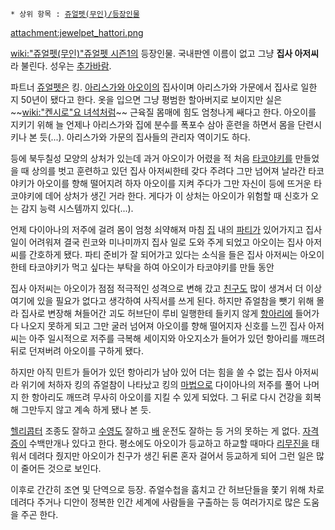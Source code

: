  * 상위 항목 : [[쥬얼펫(무인)/등장인물]]

attachment:jewelpet_hattori.png

[[wiki:"쥬얼펫(무인)"쥬얼펫 시즌1]]의 등장인물. 국내판엔 이름이 없고 그냥 '''집사 아저씨'''라 불린다. 성우는 [[추가바람]].

파트너 [[쥬얼펫]]은 킹. [[아리스가와 아오이]]의 집사이며 아리스가와 가문에서 집사로 일한 지 50년이 됐다고 한다. 옷을 입으면 그냥 평범한 할아버지로 보이지만 실은 ~~[[wiki:"켄시로"요 녀석]]처럼~~ 근육질 몸매에 힘도 엄청나게 쌔다고 한다. 아오이를 지키기 위해 늘 언제나 아리스가와 집에 분수를 폭포수 삼아 훈련을 하면서 몸을 단련시키나 본 듯(...). 아리스가와 가문의 집사들의 관리자 역이기도 하다.

등에 북두칠성 모양의 상처가 있는데 과거 아오이가 어렸을 적 처음 [[타코야키]]를 만들었을 때 상의를 벗고 훈련하고 있던 집사 아저씨한테 갖다 주려다 그만 넘어져 날라간 타코야키가 아오이를 향해 떨어지려 하자 아오이를 지켜 주다가 그만 자신이 등에 뜨거운 타코야키에 데어 상처가 생긴 거라 한다. 게다가 이 상처는 아오이가 위험할 때 신호가 오는 감지 능력 시스템까지 있다(...).

언제 다이아나의 저주에 걸려 몸이 엄청 쇠약해져 마침 [[집]] 내의 [[파티]]가 있어가지고 집사 일이 어려워져 결국 린코와 미나미까지 집사 일로 도와 주게 되었고 아오이는 집사 아저씨를 간호하게 됐다. 파티 준비가 잘 되어가고 있다는 소식을 들은 집사 아저씨는 아오이한테 타코야키가 먹고 싶다는 부탁을 하여 아오이가 타코야키를 만들 동안

집사 아저씨는 아오이가 점점 적극적인 성격으로 변해 갔고 [[친구]]도 많이 생겨서 더 이상 여기에 있을 필요가 없다고 생각하여 사직서를 쓰게 된다. 하지만 쥬얼참을 뺏기 위해 몰라 집사로 변장해 쳐들어간 괴도 허브단이 루비 일행한테 들키지 않게 [[항아리]]에 들어가다 나오지 못하게 되고 그만 굴러 넘어져 아오이를 향해 떨어지자 신호를 느낀 집사 아저씨는 아주 일시적으로 저주를 극복해 세이지와 아오지소가 들어가 있던 항아리를 깨뜨려 뒤로 던져버려 아오이를 구하게 됐다.

하지만 아직 민트가 들어가 있던 항아리가 남아 있어 더는 힘을 쓸 수 없는 집사 아저씨라 위기에 처하자 킹의 쥬얼참이 나타났고 킹의 [[마법]]으로 다이아나의 저주를 풀어 나머지 한 항아리도 깨뜨려 무사히 아오이를 지킬 수 있게 되었다. 그 뒤로 다시 건강을 회복해 그만두지 않고 계속 하게 됐나 본 듯.

[[헬리콥터]] 조종도 잘하고 [[수영]]도 잘하고 [[배]] 운전도 잘하는 등 거의 못하는 게 없다. [[자격증]]이 수백만개나 있다고 한다. 평소에도 아오이가 등교하고 하교할 때마다 [[리무진]]을 태워서 데려다 줬지만 아오이가 친구가 생긴 뒤론 혼자 걸어서 등교하게 되어 그런 일은 많이 줄어든 것으로 보인다.

이후로 간간히 조연 및 단역으로 등장. 쥬얼수첩을 훔치고 간 허브단들을 쫓기 위해 차로 데려다 주거나 디안이 정복한 인간 세계에 사람들을 구출하는 등 여러가지로 많은 도움을 주곤 한다.
